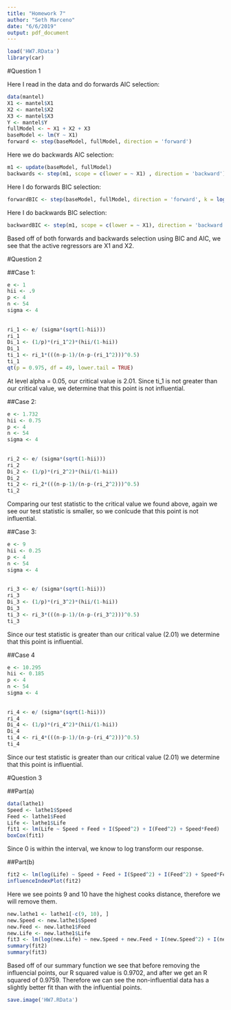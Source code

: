 ```yaml
---
title: "Homework 7"
author: "Seth Marceno"
date: "6/6/2019"
output: pdf_document
---
```


```r
load('HW7.RData')
library(car)
```

#Question 1

Here I read in the data and do forwards AIC selection:
```r
data(mantel)
X1 <- mantel$X1
X2 <- mantel$X2
X3 <- mantel$X3
Y <- mantel$Y
fullModel <- ~ X1 + X2 + X3
baseModel <- lm(Y ~ X1)
forward <- step(baseModel, fullModel, direction = 'forward')
```

Here we do backwards AIC selection:
```r
m1 <- update(baseModel, fullModel)
backwards <- step(m1, scope = c(lower = ~ X1) , direction = 'backward')
```

Here I do forwards BIC selection:
```r
forwardBIC <- step(baseModel, fullModel, direction = 'forward', k = log(length(X1)))
```

Here I do backwards BIC selection:
```r
backwardBIC <- step(m1, scope = c(lower = ~ X1), direction = 'backward', k = log(length(X1)))
```
Based off of both forwards and backwards selection using BIC and AIC, we see that the active regressors are X1 and X2.

#Question 2

##Case 1:
```r
e <- 1
hii <- .9
p <- 4
n <- 54
sigma <- 4
  
  
ri_1 <- e/ (sigma*(sqrt(1-hii)))
ri_1
Di_1 <- (1/p)*(ri_1^2)*(hii/(1-hii))
Di_1
ti_1 <- ri_1*(((n-p-1)/(n-p-(ri_1^2)))^0.5)
ti_1
qt(p = 0.975, df = 49, lower.tail = TRUE)
```
At level alpha = 0.05, our critical value is 2.01. Since ti_1 is not greater than our critical value, we determine that this point is not influential. 

##Case 2:

```r
e <- 1.732
hii <- 0.75
p <- 4
n <- 54
sigma <- 4
  
  
ri_2 <- e/ (sigma*(sqrt(1-hii)))
ri_2
Di_2 <- (1/p)*(ri_2^2)*(hii/(1-hii))
Di_2
ti_2 <- ri_2*(((n-p-1)/(n-p-(ri_2^2)))^0.5)
ti_2
```
Comparing our test statistic to the critical value we found above, again we see our test statistic is smaller, so we conlcude that this point is not influential.

##Case 3:

```r
e <- 9
hii <- 0.25
p <- 4
n <- 54
sigma <- 4
  
  
ri_3 <- e/ (sigma*(sqrt(1-hii)))
ri_3
Di_3 <- (1/p)*(ri_3^2)*(hii/(1-hii))
Di_3
ti_3 <- ri_3*(((n-p-1)/(n-p-(ri_3^2)))^0.5)
ti_3
```
Since our test statistic is greater than our critical value (2.01) we determine that this point is influential. 

##Case 4

```r
e <- 10.295
hii <- 0.185
p <- 4
n <- 54
sigma <- 4
  
  
ri_4 <- e/ (sigma*(sqrt(1-hii)))
ri_4
Di_4 <- (1/p)*(ri_4^2)*(hii/(1-hii))
Di_4
ti_4 <- ri_4*(((n-p-1)/(n-p-(ri_4^2)))^0.5)
ti_4
```
Since our test statistic is greater than our critical value (2.01) we determine that this point is influential. 


#Question 3

##Part(a)

```r
data(lathe1)
Speed <- lathe1$Speed
Feed <- lathe1$Feed
Life <- lathe1$Life
fit1 <- lm(Life ~ Speed + Feed + I(Speed^2) + I(Feed^2) + Speed*Feed)
boxCox(fit1)
```
Since 0 is within the interval, we know to log transform our response. 

##Part(b)

```r
fit2 <- lm(log(Life) ~ Speed + Feed + I(Speed^2) + I(Feed^2) + Speed*Feed)
influenceIndexPlot(fit2)
```

Here we see points 9 and 10 have the highest cooks distance, therefore we will remove them.

```r
new.lathe1 <- lathe1[-c(9, 10), ]
new.Speed <- new.lathe1$Speed
new.Feed <- new.lathe1$Feed
new.Life <- new.lathe1$Life
fit3 <- lm(log(new.Life) ~ new.Speed + new.Feed + I(new.Speed^2) + I(new.Feed^2) + new.Speed*new.Feed)
summary(fit2)
summary(fit3)
```
Based off of our summary function we see that before removing the influencial points, our R squared value is 0.9702, and after we get an R squared of 0.9759. Therefore we can see the non-influential data has a slightly better fit than with the influential points. 






















```r
save.image('HW7.RData')
```

